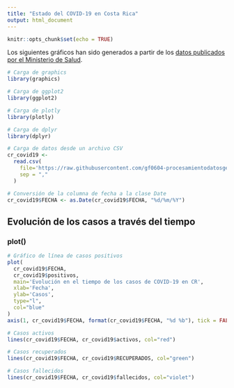 ```yaml
---
title: "Estado del COVID-19 en Costa Rica"
output: html_document
---
```


```r
knitr::opts_chunk$set(echo = TRUE)
```

Los siguientes gráficos han sido generados a partir de los [datos publicados por el Ministerio de Salud](http://geovision.uned.ac.cr/oges/).

```r
# Carga de graphics
library(graphics)

# Carga de ggplot2
library(ggplot2)

# Carga de plotly
library(plotly)

# Carga de dplyr
library(dplyr)

# Carga de datos desde un archivo CSV
cr_covid19 <- 
  read.csv(
    file='https://raw.githubusercontent.com/gf0604-procesamientodatosgeograficos/2021i-datos/main/ministerio-salud/covid/ultimafecha_CSV_GENERAL.csv', 
    sep = ","
  )

# Conversión de la columna de fecha a la clase Date
cr_covid19$FECHA <- as.Date(cr_covid19$FECHA, "%d/%m/%Y")
```


## Evolución de los casos a través del tiempo

### plot()

```r


# Gráfico de línea de casos positivos
plot(
  cr_covid19$FECHA, 
  cr_covid19$positivos,
  main='Evolución en el tiempo de los casos de COVID-19 en CR',
  xlab='Fecha',
  ylab='Casos',
  type="l",
  col="blue"
)
axis(1, cr_covid19$FECHA, format(cr_covid19$FECHA, "%d %b"), tick = FALSE)

# Casos activos
lines(cr_covid19$FECHA, cr_covid19$activos, col="red")

# Casos recuperados
lines(cr_covid19$FECHA, cr_covid19$RECUPERADOS, col="green")

# Casos fallecidos
lines(cr_covid19$FECHA, cr_covid19$fallecidos, col="violet")
```

